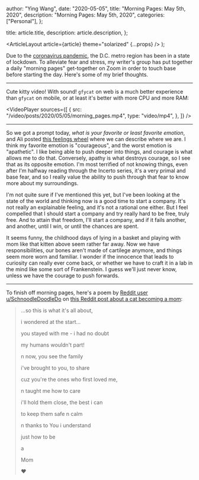 
  author: "Ying Wang",
  date: "2020-05-05",
  title: "Morning Pages: May 5th, 2020",
  description: "Morning Pages: May 5th, 2020",
  categories: ["Personal"],
};

  title: article.title,
  description: article.description,
};

  <ArticleLayout article={article} theme="solarized" {...props} />
);

Due to the [coronavirus
pandemic](https://en.wikipedia.org/wiki/2019-20_coronavirus_pandemic), the D.C.
metro region has been in a state of lockdown. To alleviate fear and stress, my
writer's group has put together a daily "morning pages" get-together on Zoom in
order to touch base before starting the day. Here's some of my brief thoughts.

---

Cute kitty video! With sound! `gfycat` on web is a much better experience than
`gfycat` on mobile, or at least it's better with more CPU and more RAM:

<VideoPlayer
  sources={[
    {
      src: "/video/posts/2020/05/05/morning_pages.mp4",
      type: "video/mp4",
    },
  ]}
/>

---

So we got a prompt today, _what is your favorite or least favorite emotion_, and
Ali posted [this feelings wheel](http://feelingswheel.com/) where we can
describe where we are. I think my favorite emotion is "courageous", and the
worst emotion is "apathetic". I like being able to push deeper into things, and
courage is what allows me to do that. Conversely, apathy is what destroys
courage, so I see that as its opposite emotion. I'm most terrified of not
knowing things, even after I'm halfway reading through the Incerto series, it's
a very primal and base fear, and so I really value the ability to push through
that fear to know more about my surroundings.

I'm not quite sure if I've mentioned this yet, but I've been looking at the
state of the world and thinking now is a good time to start a company. It's not
really an explainable feeling, and it's not a rational one either. But I feel
compelled that I should start a company and try really hard to be free, truly
free. And to attain that freedom, I'll start a company, and if it fails another,
and another, until I win, or until the chances are spent.

It seems funny, the childhood days of lying in a basket and playing with mom
like that kitten above seem rather far away. Now we have responsibilities, our
bones aren't made of cartilege anymore, and things seem more worn and familiar.
I wonder if the innocence that leads to curiosity can really ever come back, or
whether we have to craft it in a lab in the mind like some sort of Frankenstein.
I guess we'll just never know, unless we have the courage to push forwards.

---

To finish off morning pages, here's a poem by [Reddit user
u/SchnoodleDoodleDo](https://www.reddit.com/user/SchnoodleDoodleDo/) on [this
Reddit post about a cat becoming a
mom](https://www.reddit.com/r/aww/comments/gdg0el/a_proud_mom_cuddling_her_newborn_babies/):

> ...so this is what it's all about,
>
> i wondered at the start...
>
> you stayed with me - i had no doubt
>
> my humans wouldn't part!
>
> n now, you see the family
>
> i've brought to you, to share
>
> cuz you're the ones who first loved me,
>
> n taught me how to care
>
> i'll hold them close, the best i can
>
> to keep them safe n calm
>
> n thanks to You i understand
>
> just how to be
>
> a
>
> Mom
>
> ❤️
